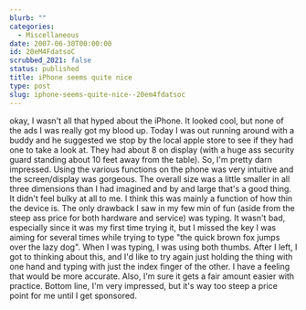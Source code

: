 ```yaml
---
blurb: ""
categories:
  - Miscellaneous
date: 2007-06-30T00:00:00
id: 20eM4FdatsoC
scrubbed_2021: false
status: published
title: iPhone seems quite nice
type: post
slug: iphone-seems-quite-nice--20em4fdatsoc
---
```


okay, I wasn't all that hyped about the iPhone. It looked cool, but
none of the ads I was really got my blood up. Today I was out
running around with a buddy and he suggested we stop by the local
apple store to see if they had one to take a look at. They had
about 8 on display (with a huge ass security guard standing about
10 feet away from the table). So, I'm pretty darn impressed. Using
the various functions on the phone was very intuitive and the
screen/display was gorgeous. The overall size was a little smaller
in all three dimensions than I had imagined and by and large that's
a good thing. It didn't feel bulky at all to me. I think this was
mainly a function of how thin the device is. The only drawback I
saw in my few min of fun (aside from the steep ass price for both
hardware and service) was typing. It wasn't bad, especially since
it was my first time trying it, but I missed the key I was aiming
for several times while trying to type "the quick brown fox jumps
over the lazy dog". When I was typing, I was using both thumbs.
After I left, I got to thinking about this, and I'd like to try
again just holding the thing with one hand and typing with just the
index finger of the other. I have a feeling that would be more
accurate. Also, I'm sure it gets a fair amount easier with
practice. Bottom line, I'm very impressed, but it's way too steep a
price point for me until I get sponsored.